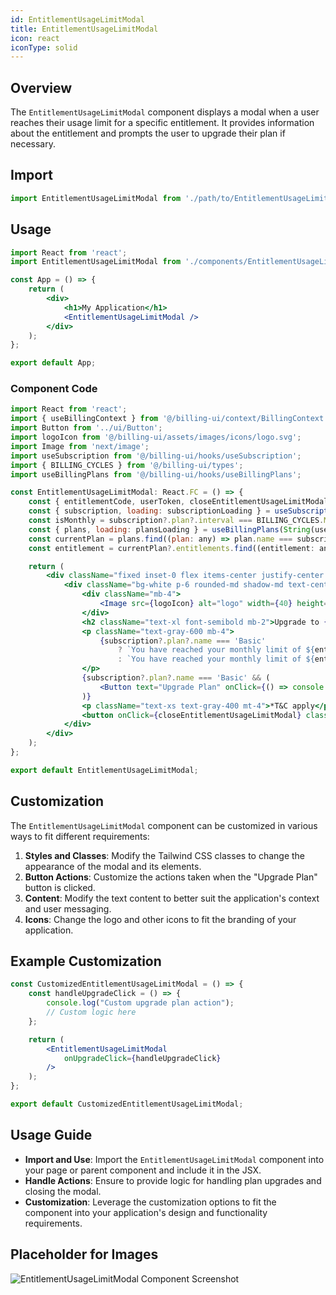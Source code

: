 ```yaml
---
id: EntitlementUsageLimitModal
title: EntitlementUsageLimitModal
icon: react
iconType: solid
---
```


## Overview

The `EntitlementUsageLimitModal` component displays a modal when a user reaches their usage limit for a specific entitlement. It provides information about the entitlement and prompts the user to upgrade their plan if necessary.

## Import

```javascript
import EntitlementUsageLimitModal from './path/to/EntitlementUsageLimitModal';
```

## Usage

```jsx
import React from 'react';
import EntitlementUsageLimitModal from './components/EntitlementUsageLimitModal';

const App = () => {
    return (
        <div>
            <h1>My Application</h1>
            <EntitlementUsageLimitModal />
        </div>
    );
};

export default App;
```

### Component Code

```jsx
import React from 'react';
import { useBillingContext } from '@/billing-ui/context/BillingContext';
import Button from '../ui/Button';
import logoIcon from '@/billing-ui/assets/images/icons/logo.svg';
import Image from 'next/image';
import useSubscription from '@/billing-ui/hooks/useSubscription';
import { BILLING_CYCLES } from '@/billing-ui/types';
import useBillingPlans from '@/billing-ui/hooks/useBillingPlans';

const EntitlementUsageLimitModal: React.FC = () => {
    const { entitlementCode, userToken, closeEntitlementUsageLimitModal } = useBillingContext();
    const { subscription, loading: subscriptionLoading } = useSubscription(String(userToken)) as any;
    const isMonthly = subscription?.plan?.interval === BILLING_CYCLES.MONTHLY;
    const { plans, loading: plansLoading } = useBillingPlans(String(userToken), isMonthly ? BILLING_CYCLES.MONTHLY : BILLING_CYCLES.YEARLY);
    const currentPlan = plans.find((plan: any) => plan.name === subscription?.plan?.name);
    const entitlement = currentPlan?.entitlements.find((entitlement: any) => entitlement.code === entitlementCode);

    return (
        <div className="fixed inset-0 flex items-center justify-center bg-black bg-opacity-20 backdrop-blur-xl z-50 py-7">
            <div className="bg-white p-6 rounded-md shadow-md text-center">
                <div className="mb-4">
                    <Image src={logoIcon} alt="logo" width={40} height={40} />
                </div>
                <h2 className="text-xl font-semibold mb-2">Upgrade to {entitlement?.name}</h2>
                <p className="text-gray-600 mb-4">
                    {subscription?.plan?.name === 'Basic'
                        ? `You have reached your monthly limit of ${entitlement?.quota} ${entitlement?.name}. Upgrade now for continued usage.`
                        : `You have reached your monthly limit of ${entitlement?.quota} ${entitlement?.name}.`}
                </p>
                {subscription?.plan?.name === 'Basic' && (
                    <Button text="Upgrade Plan" onClick={() => console.log('Upgrade Plan Clicked')} />
                )}
                <p className="text-xs text-gray-400 mt-4">*T&C apply</p>
                <button onClick={closeEntitlementUsageLimitModal} className="mt-4 text-primary">Close</button>
            </div>
        </div>
    );
};

export default EntitlementUsageLimitModal;
```

## Customization

The `EntitlementUsageLimitModal` component can be customized in various ways to fit different requirements:

1. **Styles and Classes**: Modify the Tailwind CSS classes to change the appearance of the modal and its elements.
2. **Button Actions**: Customize the actions taken when the "Upgrade Plan" button is clicked.
3. **Content**: Modify the text content to better suit the application's context and user messaging.
4. **Icons**: Change the logo and other icons to fit the branding of your application.

## Example Customization

```jsx
const CustomizedEntitlementUsageLimitModal = () => {
    const handleUpgradeClick = () => {
        console.log("Custom upgrade plan action");
        // Custom logic here
    };

    return (
        <EntitlementUsageLimitModal
            onUpgradeClick={handleUpgradeClick}
        />
    );
};

export default CustomizedEntitlementUsageLimitModal;
```

## Usage Guide

- **Import and Use**: Import the `EntitlementUsageLimitModal` component into your page or parent component and include it in the JSX.
- **Handle Actions**: Ensure to provide logic for handling plan upgrades and closing the modal.
- **Customization**: Leverage the customization options to fit the component into your application's design and functionality requirements.

## Placeholder for Images

![EntitlementUsageLimitModal Component Screenshot](#)